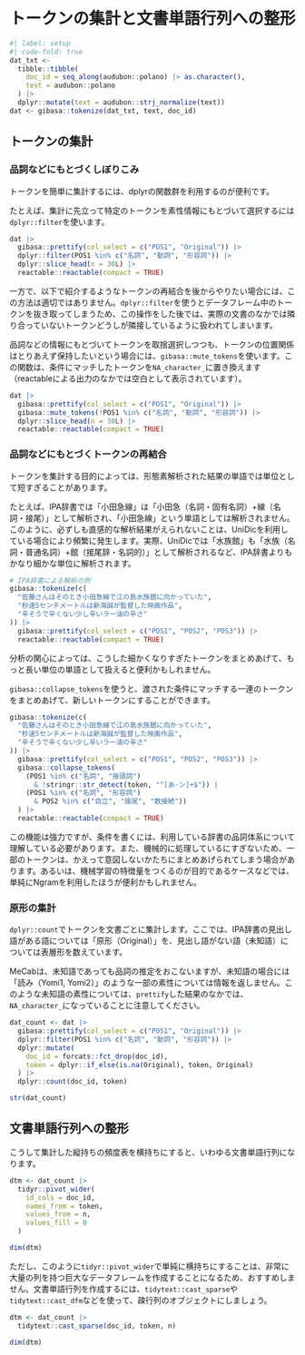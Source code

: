 # トークンの集計と文書単語行列への整形 {#dtm}

```r
#| label: setup
#| code-fold: true
dat_txt <-
  tibble::tibble(
    doc_id = seq_along(audubon::polano) |> as.character(),
    text = audubon::polano
  ) |>
  dplyr::mutate(text = audubon::strj_normalize(text))
dat <- gibasa::tokenize(dat_txt, text, doc_id)
```

## トークンの集計

### 品詞などにもとづくしぼりこみ

トークンを簡単に集計するには、dplyrの関数群を利用するのが便利です。

たとえば、集計に先立って特定のトークンを素性情報にもとづいて選択するには`dplyr::filter`を使います。

```r
dat |>
  gibasa::prettify(col_select = c("POS1", "Original")) |>
  dplyr::filter(POS1 %in% c("名詞", "動詞", "形容詞")) |>
  dplyr::slice_head(n = 30L) |>
  reactable::reactable(compact = TRUE)
```

一方で、以下で紹介するようなトークンの再結合を後からやりたい場合には、この方法は適切ではありません。`dplyr::filter`を使うとデータフレーム中のトークンを抜き取ってしまうため、この操作をした後では、実際の文書のなかでは隣り合っていないトークンどうしが隣接しているように扱われてしまいます。

品詞などの情報にもとづいてトークンを取捨選択しつつも、トークンの位置関係はとりあえず保持したいという場合には、`gibasa::mute_tokens`を使います。この関数は、条件にマッチしたトークンを`NA_character_`に置き換えます（reactableによる出力のなかでは空白として表示されています）。

```r
dat |>
  gibasa::prettify(col_select = c("POS1", "Original")) |>
  gibasa::mute_tokens(!POS1 %in% c("名詞", "動詞", "形容詞")) |>
  dplyr::slice_head(n = 30L) |>
  reactable::reactable(compact = TRUE)
```

### 品詞などにもとづくトークンの再結合

トークンを集計する目的によっては、形態素解析された結果の単語では単位として短すぎることがあります。

たとえば、IPA辞書では「小田急線」は「小田急（名詞・固有名詞）+線（名詞・接尾）」として解析され、「小田急線」という単語としては解析されません。このように、必ずしも直感的な解析結果がえられないことは、UniDicを利用している場合により頻繁に発生します。実際、UniDicでは「水族館」も「水族（名詞・普通名詞）+館（接尾辞・名詞的）」として解析されるなど、IPA辞書よりもかなり細かな単位に解析されます。

```r
# IPA辞書による解析の例
gibasa::tokenize(c(
  "佐藤さんはそのとき小田急線で江の島水族館に向かっていた",
  "秒速5センチメートルは新海誠が監督した映画作品",
  "辛そうで辛くない少し辛いラー油の辛さ"
)) |>
  gibasa::prettify(col_select = c("POS1", "POS2", "POS3")) |>
  reactable::reactable(compact = TRUE)
```

分析の関心によっては、こうした細かくなりすぎたトークンをまとめあげて、もっと長い単位の単語として扱えると便利かもしれません。

`gibasa::collapse_tokens`を使うと、渡された条件にマッチする一連のトークンをまとめあげて、新しいトークンにすることができます。

```r
gibasa::tokenize(c(
  "佐藤さんはそのとき小田急線で江の島水族館に向かっていた",
  "秒速5センチメートルは新海誠が監督した映画作品",
  "辛そうで辛くない少し辛いラー油の辛さ"
)) |>
  gibasa::prettify(col_select = c("POS1", "POS2", "POS3")) |>
  gibasa::collapse_tokens(
    (POS1 %in% c("名詞", "接頭詞")
      & !stringr::str_detect(token, "^[あ-ン]+$")) |
    (POS1 %in% c("名詞", "形容詞")
      & POS2 %in% c("自立", "接尾", "数接続"))
  ) |>
  reactable::reactable(compact = TRUE)
```

この機能は強力ですが、条件を書くには、利用している辞書の品詞体系について理解している必要があります。また、機械的に処理しているにすぎないため、一部のトークンは、かえって意図しないかたちにまとめあげられてしまう場合があります。あるいは、機械学習の特徴量をつくるのが目的であるケースなどでは、単純にNgramを利用したほうが便利かもしれません。

### 原形の集計

`dplyr::count`でトークンを文書ごとに集計します。ここでは、IPA辞書の見出し語がある語については「原形（Original）」を、見出し語がない語（未知語）については表層形を数えています。

MeCabは、未知語であっても品詞の推定をおこないますが、未知語の場合には「読み（Yomi1, Yomi2）」のような一部の素性については情報を返しません。このような未知語の素性については、`prettify`した結果のなかでは、`NA_character_`になっていることに注意してください。

```r
dat_count <- dat |>
  gibasa::prettify(col_select = c("POS1", "Original")) |>
  dplyr::filter(POS1 %in% c("名詞", "動詞", "形容詞")) |>
  dplyr::mutate(
    doc_id = forcats::fct_drop(doc_id),
    token = dplyr::if_else(is.na(Original), token, Original)
  ) |>
  dplyr::count(doc_id, token)

str(dat_count)
```

## 文書単語行列への整形

こうして集計した縦持ちの頻度表を横持ちにすると、いわゆる文書単語行列になります。

```r
dtm <- dat_count |>
  tidyr::pivot_wider(
    id_cols = doc_id,
    names_from = token,
    values_from = n,
    values_fill = 0
  )

dim(dtm)
```

ただし、このように`tidyr::pivot_wider`で単純に横持ちにすることは、非常に大量の列を持つ巨大なデータフレームを作成することになるため、おすすめしません。文書単語行列を作成するには、`tidytext::cast_sparse`や`tidytext::cast_dfm`などを使って、疎行列のオブジェクトにしましょう。

```r
dtm <- dat_count |>
  tidytext::cast_sparse(doc_id, token, n)

dim(dtm)
```
